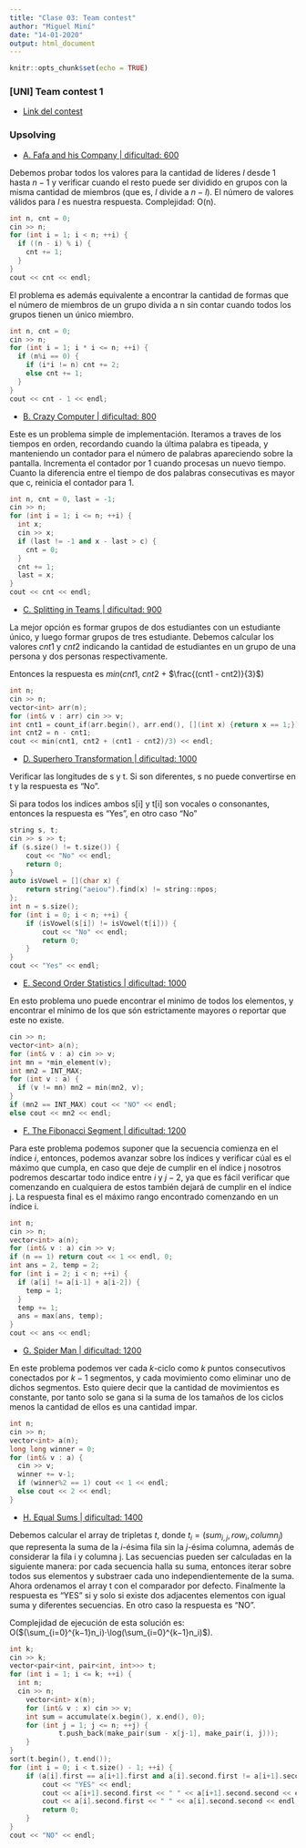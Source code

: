 ```yaml
---
title: "Clase 03: Team contest"
author: "Miguel Miní"
date: "14-01-2020"
output: html_document
---
```


```r
knitr::opts_chunk$set(echo = TRUE)
```

### [UNI] Team contest 1

- [Link del contest](https://vjudge.net/contest/352051)
 
### Upsolving

- [A. Fafa and his Company | dificultad: 600](https://codeforces.com/problemset/problem/935/A)

Debemos probar todos los valores para la cantidad de líderes $l$ desde $1$ hasta $n-1$
y verificar cuando el resto puede ser dividido en grupos con la misma cantidad
de miembros (que es, $l$ divide a $n-l$). El número de valores válidos para $l$
es nuestra respuesta. Complejidad: O(n).

```cpp
int n, cnt = 0;
cin >> n;
for (int i = 1; i < n; ++i) {
  if ((n - i) % i) {
    cnt += 1;
  }
}
cout << cnt << endl;
```

El problema es además equivalente a encontrar la cantidad de formas que el número 
de miembros de un grupo divida a n sin contar cuando todos los grupos tienen un único
miembro.

```cpp
int n, cnt = 0;
cin >> n;
for (int i = 1; i * i <= n; ++i) {
  if (n%i == 0) {
    if (i*i != n) cnt += 2;
    else cnt += 1;
  }
}
cout << cnt - 1 << endl;
```

- [B. Crazy Computer | dificultad: 800](https://codeforces.com/problemset/problem/716/A)

Este es un problema simple de implementación. Iteramos a traves de los tiempos en orden,
recordando cuando la última palabra es tipeada, y manteniendo un contador para el 
número de palabras apareciendo sobre la pantalla. Incrementa el contador por 1 cuando 
procesas un nuevo tiempo. Cuanto la diferencia entre el tiempo de dos palabras consecutivas 
es mayor que c, reinicia el contador para 1.

```cpp
int n, cnt = 0, last = -1;
cin >> n;
for (int i = 1; i <= n; ++i) {
  int x;
  cin >> x;
  if (last != -1 and x - last > c) {
    cnt = 0;
  }
  cnt += 1;
  last = x;
}
cout << cnt << endl;
```

- [C. Splitting in Teams | dificultad: 900](http://codeforces.com/problemset/problem/899/A)

La mejor opción es formar grupos de dos estudiantes con un estudiante único, y luego 
formar grupos de tres estudiante. Debemos calcular los valores $cnt1$ y $cnt2$ indicando
la cantidad de estudiantes en un grupo de una persona y dos personas respectivamente.

Entonces la respuesta es $min$($cnt1$, $cnt2$ + $\frac{(cnt1 - cnt2)}{3}$)

```cpp
int n;
cin >> n;
vector<int> arr(n);
for (int& v : arr) cin >> v;
int cnt1 = count_if(arr.begin(), arr.end(), [](int x) {return x == 1;});
int cnt2 = n - cnt1;
cout << min(cnt1, cnt2 + (cnt1 - cnt2)/3) << endl;
```

- [D. Superhero Transformation | dificultad: 1000](https://codeforces.com/problemset/problem/1111/A)

Verificar las longitudes de s y t. Si son diferentes, s no puede convertirse en t y la respuesta es "No".

Si para todos los indices ambos s[i] y t[i] son vocales o consonantes, entonces la respuesta es "Yes", en 
otro caso "No"

```cpp
string s, t;
cin >> s >> t;
if (s.size() != t.size()) {
	cout << "No" << endl;
	return 0;
}
auto isVowel = [](char x) {
	return string("aeiou").find(x) != string::npos;
};
int n = s.size();
for (int i = 0; i < n; ++i) {
	if (isVowel(s[i]) != isVowel(t[i]))	{
		cout << "No" << endl;
		return 0;
	}
} 
cout << "Yes" << endl;
```

- [E. Second Order Statistics | dificultad: 1000](https://codeforces.com/problemset/problem/22/A)

En esto problema uno puede encontrar el minimo de todos los elementos, y encontrar el mínimo de los
que són estrictamente mayores o reportar que este no existe. 

```cpp
cin >> n;
vector<int> a(n);
for (int& v : a) cin >> v;
int mn = *min_element(v);
int mn2 = INT_MAX;
for (int v : a) {
  if (v != mn) mn2 = min(mn2, v);
}
if (mn2 == INT_MAX) cout << "NO" << endl;
else cout << mn2 << endl;
```

- [F. The Fibonacci Segment | dificultad: 1200](https://codeforces.com/problemset/problem/365/B)

Para este problema podemos suponer que la secuencia comienza en el índice $i$, entonces, podemos avanzar
sobre los índices y verificar cúal es el máximo que cumpla, en caso que deje de cumplir en el 
índice j nosotros podremos descartar todo indice entre $i$ y $j-2$, ya que es fácil verificar que 
comenzando en cualquiera de estos también dejará de cumplir en el índice j. La respuesta final
es el máximo rango encontrado comenzando en un índice i.

```cpp
int n;
cin >> n;
vector<int> a(n);
for (int& v : a) cin >> v;
if (n == 1) return cout << 1 << endl, 0;
int ans = 2, temp = 2;
for (int i = 2; i < n; ++i) {
  if (a[i] != a[i-1] + a[i-2]) {
    temp = 1;
  }
  temp += 1;
  ans = max(ans, temp);
}
cout << ans << endl;
```

- [G. Spider Man | dificultad: 1200](https://codeforces.com/problemset/problem/705/B)

En este problema podemos ver cada $k$-ciclo como $k$ puntos consecutivos conectados
por $k-1$ segmentos, y cada movimiento como eliminar uno de dichos segmentos.
Esto quiere decir que la cantidad de movimientos es constante, por tanto solo se gana
si la suma de los tamaños de los ciclos menos la cantidad de ellos es una cantidad 
impar.

```cpp
int n;
cin >> n;
vector<int> a(n);
long long winner = 0;
for (int& v : a) {
  cin >> v;
  winner += v-1;
  if (winner%2 == 1) cout << 1 << endl;
  else cout << 2 << endl;
} 
```

- [H. Equal Sums | dificultad: 1400](https://codeforces.com/problemset/problem/988/C)

Debemos calcular el array de tripletas $t$, donde $t_i = (sum_{i, j}, row_i, column_j)$ que representa
la suma de la $i$-ésima fila sin la $j$-ésima columna, además de considerar la fila i y columna j. Las
secuencias pueden ser calculadas en la siguiente manera: por cada secuencia halla su suma, entonces 
iterar sobre todos sus elementos y substraer cada uno independientemente de la suma. Ahora ordenamos
el array t con el comparador por defecto. Finalmente la respuesta es "YES" si y solo si existe dos
adjacentes elementos con igual suma y diferentes secuencias. En otro caso la respuesta es "NO". 

Complejidad de ejecución de esta solución es: O($(\sum_{i=0}^{k−1}n_i)⋅\log(\sum_{i=0}^{k−1}n_i)$).

```cpp
int k;
cin >> k;
vector<pair<int, pair<int, int>>> t;
for (int i = 1; i <= k; ++i) {
  int n;
  cin >> n;
	vector<int> x(n);
	for (int& v : x) cin >> v;
	int sum = accumulate(x.begin(), x.end(), 0);
	for (int j = 1; j <= n; ++j) {
			t.push_back(make_pair(sum - x[j-1], make_pair(i, j)));
	}
}
sort(t.begin(), t.end());
for (int i = 0; i < t.size() - 1; ++i) {
	if (a[i].first == a[i+1].first and a[i].second.first != a[i+1].second.first) {
		cout << "YES" << endl;
		cout << a[i+1].second.first << " " << a[i+1].second.second << endl;
		cout << a[i].second.first << " " << a[i].second.second << endl;
		return 0;
	}
}
cout << "NO" << endl;
```

